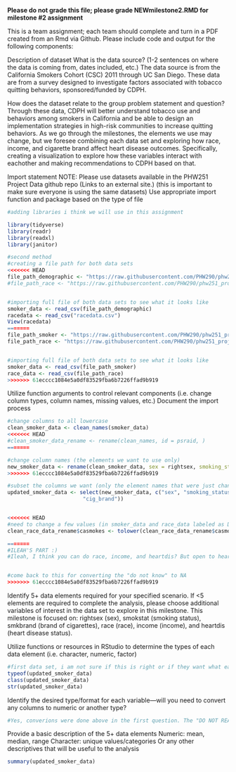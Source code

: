 **Please do not grade this file; please grade NEWmilestone2.RMD for milestone #2 assignment**

This is a team assignment; each team should complete and turn in a PDF created from an Rmd via Github. Please include code and output for the following components:
 


Description of dataset
What is the data source? (1-2 sentences on where the data is coming from, dates included, etc.)
The data source is from the California Smokers Cohort (CSC) 2011 through UC San Diego. These data are from a survey designed to investigate factors associated with tobacco quitting behaviors, sponsored/funded by CDPH.




How does the dataset relate to the group problem statement and question?
Through these data, CDPH will better understand tobacco use and behaviors among smokers in California and be able to design an implementation strategies in high-risk communities to increase quitting behaviors. As we go through the milestones, the elements we use may change, but we foresee combining each data set and exploring how race, income, and cigarette brand affect heart disease outcomes. Specifically, creating a visualization to explore how these variables interact with eachother and making recommendations to CDPH based on that.



Import statement
NOTE: Please use datasets available in the PHW251 Project Data github repo (Links to an external site.) (this is important to make sure everyone is using the same datasets)
Use appropriate import function and package based on the type of file


```r

#adding libraries i think we will use in this assignment

library(tidyverse)
library(readr)
library(readxl)
library(janitor)

```

```r

#second method
#creating a file path for both data sets
<<<<<<< HEAD
file_path_demographic <- "https://raw.githubusercontent.com/PHW290/phw251_projectdata/main/ca_csc_smoker_data.csv"
#file_path_race <- "https://raw.githubusercontent.com/PHW290/phw251_projectdata/main/ca_csc_outcome_race_data.csv"


#importing full file of both data sets to see what it looks like
smoker_data <- read_csv(file_path_demographic)
racedata <- read_csv("racedata.csv")
View(racedata)
=======
file_path_smoker <- "https://raw.githubusercontent.com/PHW290/phw251_projectdata/main/ca_csc_smoker_data.csv"
file_path_race <- "https://raw.githubusercontent.com/PHW290/phw251_projectdata/main/ca_csc_outcome_race_data.csv"


#importing full file of both data sets to see what it looks like
smoker_data <- read_csv(file_path_smoker)
race_data <- read_csv(file_path_race)
>>>>>>> 61ecccc1084e5a0df83529fba6b7226ffad9b919

```


Utilize function arguments to control relevant components (i.e. change column types, column names, missing values, etc.)
Document the import process
```r

#change columns to all lowercase
clean_smoker_data <- clean_names(smoker_data)
<<<<<<< HEAD
#clean_smoker_data_rename <- rename(clean_names, id = psraid, )
=======

#change column names (the elements we want to use only)
new_smoker_data <- rename(clean_smoker_data, sex = rightsex, smoking_status = smokstat, cig_brand = smkbrand)
>>>>>>> 61ecccc1084e5a0df83529fba6b7226ffad9b919

#subset the columns we want (only the element names that were just changed above)
updated_smoker_data <- select(new_smoker_data, c("sex", "smoking_status",
                        "cig_brand"))


<<<<<<< HEAD
#need to change a few values (in smoker_data and race_data labeled as DO NOT READ...change to NA?)
clean_race_data_rename$casmokes <- tolower(clean_race_data_rename$casmokes)

=======
#ILEAH'S PART :)
#Ileah, I think you can do race, income, and heartdis? But open to hearing what you think!


#come back to this for converting the "do not know" to NA
>>>>>>> 61ecccc1084e5a0df83529fba6b7226ffad9b919

```


Identify 5+ data elements required for your specified scenario. If <5 elements are required to complete the analysis, please choose additional variables of interest in the data set to explore in this milestone.
This milestone is focused on: rightsex (sex), smokstat (smoking status), smkbrand (brand of cigarettes), race (race), income (income), and heartdis (heart disease status).



Utilize functions or resources in RStudio to determine the types of each data element (i.e. character, numeric, factor)
```r

#first data set, i am not sure if this is right or if they want what each variable is (sex, smoking brand, smoking status individually?)
typeof(updated_smoker_data)
class(updated_smoker_data)
str(updated_smoker_data)

```



Identify the desired type/format for each variable—will you need to convert any columns to numeric or another type? 
```r

#Yes, converions were done above in the first question. The "DO NOT READ" were converted into NA.

```


Provide a basic description of the 5+ data elements
Numeric: mean, median, range
Character:  unique values/categories
Or any other descriptives that will be useful to the analysis
```r

summary(updated_smoker_data)

```

